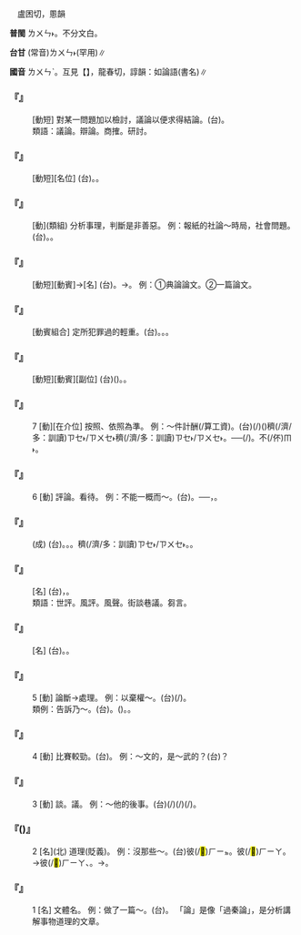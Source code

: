 
=={{ruby|論|ㄌㄨㄣˋ}}==

　盧困切，慁韻

'''普閩''' <rt>ㄌㄨㄣ˫</rt>{{ruby|。|ㄌㄨㄣˊ}}。不分文白。

'''台甘''' (常音)<rt>ㄌㄨㄣ˫</rt>{{ruby|。|ㄌㄨㄣˊ}}(罕用)∥

'''國音''' <rt>ㄌㄨㄣˋ</rt>。互見【{{ruby|論|ㄌㄨㄣˊ}}】，龍春切，諄韻：如論語(書名)∥

    

==='''『{{ruby|討|ㄊㄠˇ}}{{ruby|論|ㄌㄨㄣˋ}}』'''===
: [動短] 對某一問題加以檢討，議論以便求得結論。(台){{ruby|討|ㄊㄜˋ}}{{ruby|論|ㄌㄨㄣ˫}}。
:類語：議論。辯論。商搉。研討。
:
    

==='''『{{ruby|泛|ㄈㄢˋ}}{{ruby|論|ㄌㄨㄣˋ}}』'''===
: [動短][名位] (台){{ruby|一|ㄧㆵ}}{{ruby|般|ㄅㄨㆩ}}{{ruby|性|ㄒㄧㄥ˪}}{{ruby|丌|ㆤ}}{{ruby|論|ㄌㄨㄣ˫}}{{ruby|說|ㄙㄨㄚㆵ}}。{{ruby|無|ㆠㄜˊ}}{{ruby|精|ㄐㄧㄥ}}{{ruby|細|ㄙㆤ˪}}。
    

==='''『{{ruby|評|ㄆㄧㄥˊ}}{{ruby|論|ㄌㄨㄣˋ}}』'''===
: [動](類組) 分析事理，判斷是非善惡。 例：報紙的社論～時局，社會問題。(台){{ruby|批|ㄆㄧ/ㄆㄨㆤ}}{{ruby|評|ㄆㄧㄥˊ}}。{{ruby|議|ㆣㄧ˫}}{{ruby|論|ㄌㄨㄣ˫}}。
    

==='''『{{ruby|論|ㄌㄨㄣˋ}}{{ruby|文|ㄨㄣˊ}}』'''===
: [動短][動賓]→[名] (台){{ruby|評|ㄆㄧㄥˊ}}{{ruby|論|ㄌㄨㄣ˫}}{{ruby|文|ㆠㄨㄣˊ}}{{ruby|章|ㄐㄧㆧ/ㄐㄧㆲ}}。→{{ruby|論|ㄌㄨㄣ˫}}{{ruby|說|ㄙㄨㆤㆷ}}{{ruby|性|ㄒㄧㄥ˪}}{{ruby|丌|ㆤ}}{{ruby|文|ㆠㄨㄣˊ}}{{ruby|章|ㄐㄧㆲ/ㄐㄧㆫ/ㄐㄧㆧ}}。 例：①典論論文。②一篇論文。
    

==='''『{{ruby|論|ㄌㄨㄣˋ}}{{ruby|罪|ㄗㄨㄟˋ}}』'''===
: [動賓組合] 定所犯罪過的輕重。(台){{ruby|論|ㄌㄨㄣ˫}}{{ruby|定|ㄉㄧㄥ˫}}{{ruby|應|ㄧㄥ}}{{ruby|得|ㄉㄧㆵ}}{{ruby|丌|ㆤ}}{{ruby|刑|ㄏㄧㄥˊ}}{{ruby|罰|ㄏㄨㄚㆵ ͘}}{{ruby|輕|ㄎㄧㄣ}}{{ruby|重|ㄉㄤ˫}}{{ruby|丌|ㆤ}}{{ruby|程|ㄊㄧㄥˊ}}{{ruby|度|ㄉㆦ˫}}。{{ruby|判|ㄆㄨㆩ˪}}{{ruby|罪|ㄗㄨㆤ˫}}。{{ruby|定|ㄉㄧㄥ˫}}{{ruby|罪|ㄗㄨㆤ˫}}。
    

==='''『{{ruby|論|ㄌㄨㄣˋ}}{{ruby|理|ㄌㄧˇ}}』'''===
: [動短][動賓][副位] (台)({{ruby|若|ㄋㄚ˫}}{{ruby|是|ㄒㄧ˫}}){{ruby|論|ㄌㄨㄣ˫}}{{ruby|道|ㄉㄜ˫}}{{ruby|理|ㄌㄧˋ}}。{{ruby|照|ㄐㄧㄠ˪}}{{ruby|理|ㄌㄧˋ}}{{ruby|氣|ㄎㄧ˪}}{{ruby|來|ㄌㄞˊ}}{{ruby|講|ㄍㆲˋ}}。
    

==='''『{{ruby|論|ㄌㄨㄣˋ}}』'''===
:7  [動][在介位] 按照、依照為準。 例：～件計酬(/算工資)。(台){{ruby|按|ㄢ˪}}(/{{ruby|照|ㄐㄧㄠ˪}})({{ruby|所|ㄙㆦˋ}}{{ruby|做|ㄗㄨㆤ˪/ㄗㄜ˪}}{{ruby|丌|ㆤ}}){{ruby|件|ㄍㄧㆩ˫}}{{ruby|數|ㄙㆦ˪}}{{ruby|若|ㆣㄨㄚ˫/ㆡㄨㄚ˫}}穧(/濟/多：訓讀)<rt>ㄗㆤ˫/ㄗㄨㆤ˫</rt>{{ruby|來|ㄌㄞˊ}}{{ruby|算|ㄙㆭ˪}}{{ruby|出|ㄘㄨㆵ}}{{ruby|工|ㄍㄤ}}{{ruby|錢|ㄐㆪˊ}}{{ruby|愛|ㄞ˪}}{{ruby|若|ㆣㄨㄚ˫/ㆡㄨㄚ˫}}穧(/濟/多：訓讀)<rt>ㄗㆤ˫/ㄗㄨㆤ˫</rt>。──{{ruby|工|ㄍㄤ}}{{ruby|錢|ㄐㆪˊ}}(/{{ruby|資|ㄗㄨ}}){{ruby|是|ㄒㄧ˫}}{{ruby|算|ㄙㆭ˪}}{{ruby|件|ㄍㄧㆩ˫}}{{ruby|數|ㄙㆦ˪}}{{ruby|丌|ㆤ}}。不(/伓)<rt>ㆬ˫</rt>{{ruby|是|ㄒㄧ˫}}{{ruby|算|ㄙㆭ˪}}{{ruby|時|ㄒㄧˊ}}{{ruby|間|ㄍㄢ}}。
    

==='''『{{ruby|論|ㄌㄨㄣˋ}}』'''===
:6  [動] 評論。看待。 例：不能一概而～。(台){{ruby|<mark>&#xffa45;</mark>|ㆠㆤ˫/ㆠㄨㆤ˫}}{{ruby|得|ㄉㄧㆵ}}{{ruby|看|ㄎㄨㆩ˪}}{{ruby|做|ㄗㄨㆤ˪/ㄗㄜ˪}}{{ruby|攏|ㄌㆲˋ}}{{ruby|總|ㄗㆲˋ}}{{ruby|共|ㄍㄤ˫}}{{ruby|款|ㄎㄨㄢˋ}}。──{{ruby|有|ㄨ˫}}{{ruby|個|ㄍㄜ˪}}{{ruby|別|ㄅㄧㄚㆵ ͘}}{{ruby|特|ㄉㄧㆤㆶ ͘}}{{ruby|殊|ㄙㄨ˫}}{{ruby|丌|ㆤ}}{{ruby|情|ㄐㄧㄥˊ}}{{ruby|形|ㄏㄧㄥˊ}}，{{ruby|值|ㄉㄚㆵ ͘}}{{ruby|得|ㄉㄧㆵ}}{{ruby|加|ㄍㄚ}}{{ruby|以|ㄧˋ}}{{ruby|注|ㄗㄨ˪}}{{ruby|意|ㄧ˪}}。
    

==='''『{{ruby|論|ㄌㄨㄣˋ}}{{ruby|功|ㄍㄨㄥ}}{{ruby|行|ㄒㄧㄥˊ}}{{ruby|賞|ㄕㄤˇ}}』'''===
: (成) (台){{ruby|按|ㄢ˪}}{{ruby|照|ㄐㄧㄠ˪}}{{ruby|所|ㄙㆦˋ}}{{ruby|建|ㄍㄧㄢ˪}}{{ruby|立|ㄌㄧㆴ ͘}}{{ruby|丌|ㆤ}}{{ruby|功|ㄍㆲ}}{{ruby|勞|ㄌㄜˊ}}。{{ruby|大|ㄉㄞ˫}}{{ruby|小|ㄒㄧㄠˋ}}{{ruby|如|ㄌㄨˊ}}{{ruby|何|ㄏㄜˊ}}。{{ruby|發|ㄏㄨㄚㆵ}}{{ruby|出|ㄘㄨㆵ}}{{ruby|賞|ㄒㄧㆧˋ/ㄒㄧㆫˋ}}{{ruby|賜|ㄙㄨ˪}}。{{ruby|看|ㄎㄨㆩ˪}}{{ruby|有|ㄨ˫}}{{ruby|若|ㆣㄨㄚ˫}}穧(/濟/多：訓讀)<rt>ㄗㆤ˫/ㄗㄨㆤ˫</rt>{{ruby|功|ㄍㆲ}}{{ruby|勞|ㄌㄜˊ}}。{{ruby|賞|ㄒㄧㆧˋ/ㄒㄧㆫˋ}}{{ruby|賜|ㄙㄨ˪}}{{ruby|有|ㄨ˫}}{{ruby|加|ㄍㄚ/ㄍㆤ}}{{ruby|有|ㄨ˫}}{{ruby|減|ㄍㄧㆰˋ}}。
    

==='''『{{ruby|輿|ㄩˊ}}{{ruby|論|ㄌㄨㄣˋ}}』'''===
: [名] (台){{ruby|輿|ㄨˊ/ㄧˊ}}{{ruby|論|ㄌㄨㄣ˫}}，{{ruby|一|ㄧㆵ}}{{ruby|般|ㄅㄨㆩ}}{{ruby|大|ㄉㄞ˫}}{{ruby|眾|ㄐㄧㆲ˪}}{{ruby|丌|ㆤ}}{{ruby|思|ㄙㄨ}}{{ruby|想|ㄒㄧㆲˋ}}{{ruby|意|ㄧ˪}}{{ruby|見|ㄍㄧㄢ˪}}。
:類語：世評。風評。風聲。街談巷議。芻言。
:
    

==='''『{{ruby|社|ㄕㄜˋ}}{{ruby|論|ㄌㄨㄣˋ}}』'''===
: [名] (台){{ruby|代|ㄉㄞ˫}}{{ruby|表|ㄅㄧㄠˋ}}{{ruby|一|ㄐㄧㆵ ͘}}{{ruby|個|ㆤˊ}}{{ruby|報|ㄅㄜ˪}}{{ruby|社|ㄒㄧㄚ˫}}{{ruby|丌|ㆤ}}{{ruby|思|ㄙㄨ}}{{ruby|想|ㄒㄧㆲˋ}}{{ruby|主|ㄗㄨˋ}}{{ruby|張|ㄉㄧㆫ/ㄉㄧㆧ}}。{{ruby|社|ㄒㄧㄚ˫}}{{ruby|論|ㄌㄨㄣ˫}}。
    

==='''『{{ruby|論|ㄌㄨㄣˋ}}』'''===
:5  [動] 論斷→處理。 例：以棄權～。(台){{ruby|認|ㄌㄧㄣ˫/ㄌㄧㆬ˫}}{{ruby|為|ㄨㄧˊ}}(/{{ruby|當|ㄉㆲ˪}}{{ruby|做|ㄗㄨㆤ˪/ㄗㄜ˪}}){{ruby|棄|ㄎㄧ˪}}{{ruby|權|ㄎㄨㄢˊ}}{{ruby|處|ㄘㄨˋ}}{{ruby|理|ㄌㄧˋ}}。
:類例：告訴乃～。(台){{ruby|有|ㄨ˫}}{{ruby|人|ㄌㄤˊ}}{{ruby|提|ㄊㆤㆷ}}{{ruby|告|ㄍㄜ˪}}{{ruby|訴|ㄙㆦ˪}}。({{ruby|法|ㄏㄨㄚㆵ}}{{ruby|院|ㆪ˫}}){{ruby|即|ㄐㄧㄚㆷ}}{{ruby|會|ㄨㆤ˫/ㆤ˫}}{{ruby|接|ㄐㄧㄚㆴ}}{{ruby|受|ㄒㄧㄨ˫}}{{ruby|處|ㄘㄨˋ}}{{ruby|理|ㄌㄧˋ}}。{{ruby|看|ㄎㄨㆩ˪}}{{ruby|做|ㄗㄨㆤ˪/ㄗㄜ˪}}{{ruby|一|ㄐㄧㆵ ͘}}{{ruby|個|ㆤˊ}}{{ruby|案|ㄢ˪}}{{ruby|件|ㄍㄧㆩ˫}}。
:
    

==='''『{{ruby|論|ㄌㄨㄣˋ}}』'''===
:4  [動] 比賽較勁。(台){{ruby|品|ㄆㄧㄣˋ}}{{ruby|並|ㄆㄧㄥ˫}}。 例：～文的，是～武的？(台){{ruby|是|ㄒㄧ˫}}{{ruby|<mark>&#xffa49;</mark>|ㆠㆤㆷ/ㆠㄨㆤㆷ}}{{ruby|品|ㄆㄧㄣˋ}}{{ruby|文|ㆠㄨㄣˊ}}{{ruby|抑|ㄧㄚㆷ}}{{ruby|是|ㄒㄧ˫}}{{ruby|<mark>&#xffa49;</mark>|ㆠㆤㆷ/ㆠㄨㆤㆷ}}{{ruby|品|ㄆㄧㄣˋ}}{{ruby|武|ㆠㄨˋ}}？
    

==='''『{{ruby|論|ㄌㄨㄣˋ}}』'''===
:3  [動] 談。議。 例：～他的後事。(台){{ruby|談|ㄉㆰˊ}}(/{{ruby|議|ㆣㄧ˫}}){{ruby|論|ㄌㄨㄣ˫}}{{ruby|伊|ㄧ}}{{ruby|死|ㄒㄧˋ}}{{ruby|後|ㄠ˫}}{{ruby|丌|ㆤ}}{{ruby|載|ㄉㄞ˫}}(/{{ruby|戴|ㄉㄞ˪}}){{ruby|事|ㄐㄧ˪}}(/{{ruby|事|ㄉㄞ˫}}{{ruby|情|ㄐㄧ˪}})。
    

==='''『{{ruby|論|ㄌㄨㄣˋ}}({{ruby|兒|ㄦ}})』'''===
:2  [名](北) 道理(貶義)。 例：沒那些～。(台){{ruby|無|ㆠㄜˊ}}彼(/<mark>&#xf8fbe;</mark>)<rt>ㄏㄧㆵ</rt>{{ruby|號|ㄏㄜ˫}}{{ruby|道|ㄉㄜ˫}}{{ruby|理|ㄌㄧˋ}}。{{ruby|免|ㆠㄧㄢˋ}}{{ruby|講|ㄍㆲˋ}}{{ruby|→|ㄍㆲ}}彼(/<mark>&#xf8fbd;</mark>)<rt>ㄏㄧㄚ</rt>{{ruby|個|ㆤˊ}}。→彼(/<mark>&#xf8fbd;</mark>)<rt>ㄏㄧㄚ</rt>{{ruby|個|ㆤˊ}}{{ruby|攏|ㄌㆲˋ}}{{ruby|無|ㆠㄜˊ}}{{ruby|關|ㄍㄨㄢ}}、{{ruby|緊|ㄍㄧㄣˋ}}{{ruby|要|ㄧㄠ˪}}。→{{ruby|無|ㆠㄜˊ}}{{ruby|要|ㄧㄠ˪}}{{ruby|緊|ㄍㄧㄣˋ}}。
    

==='''『{{ruby|論|ㄌㄨㄣˋ}}』'''===
:1  [名] 文體名。 例：做了一篇～。(台){{ruby|做|ㄗㄨㆤ˪/ㄗㄜ˪}}{{ruby|一|ㄐㄧㆵ ͘}}{{ruby|篇|ㄆㆪ}}{{ruby|論|ㄌㄨㄣ˫}}。 「論」是像「過秦論」，是分析講解事物道理的文章。
    
